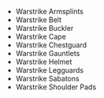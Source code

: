 - <WowHeadItem id="14810">Warstrike Armsplints</WonderfulHeadItem>
- <WowHeadItem id="14808">Warstrike Belt</WonderfulHeadItem>
- <WowHeadItem id="14812">Warstrike Buckler</WonderfulHeadItem>
- <WowHeadItem id="14813">Warstrike Cape</WonderfulHeadItem>
- <WowHeadItem id="14811">Warstrike Chestguard</WonderfulHeadItem>
- <WowHeadItem id="14815">Warstrike Gauntlets</WonderfulHeadItem>
- <WowHeadItem id="14814">Warstrike Helmet</WonderfulHeadItem>
- <WowHeadItem id="14816">Warstrike Legguards</WonderfulHeadItem>
- <WowHeadItem id="14809">Warstrike Sabatons</WonderfulHeadItem>
- <WowHeadItem id="14817">Warstrike Shoulder Pads</WonderfulHeadItem>
